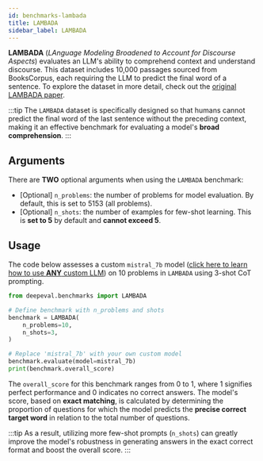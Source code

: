 ```yaml
---
id: benchmarks-lambada
title: LAMBADA
sidebar_label: LAMBADA
---
```


<head>
  <link rel="canonical" href="https://deepeval.com/docs/benchmarks-lambada" />
</head>

**LAMBADA** (_LAnguage Modeling Broadened to Account for Discourse Aspects_) evaluates an LLM's ability to comprehend context and understand discourse. This dataset includes 10,000 passages sourced from BooksCorpus, each requiring the LLM to predict the final word of a sentence. To explore the dataset in more detail, check out the [original LAMBADA paper](https://arxiv.org/abs/1606.06031).

:::tip
The `LAMBADA` dataset is specifically designed so that humans cannot predict the final word of the last sentence without the preceding context, making it an effective benchmark for evaluating a model's **broad comprehension**.
:::

## Arguments

There are **TWO** optional arguments when using the `LAMBADA` benchmark:

- [Optional] `n_problems`: the number of problems for model evaluation. By default, this is set to 5153 (all problems).
- [Optional] `n_shots`: the number of examples for few-shot learning. This is **set to 5** by default and **cannot exceed 5**.

## Usage

The code below assesses a custom `mistral_7b` model ([click here to learn how to use **ANY** custom LLM](/docs/benchmarks-introduction#benchmarking-your-llm)) on 10 problems in `LAMBADA` using 3-shot CoT prompting.

```python
from deepeval.benchmarks import LAMBADA

# Define benchmark with n_problems and shots
benchmark = LAMBADA(
    n_problems=10,
    n_shots=3,
)

# Replace 'mistral_7b' with your own custom model
benchmark.evaluate(model=mistral_7b)
print(benchmark.overall_score)
```

The `overall_score` for this benchmark ranges from 0 to 1, where 1 signifies perfect performance and 0 indicates no correct answers. The model's score, based on **exact matching**, is calculated by determining the proportion of questions for which the model predicts the **precise correct target word** in relation to the total number of questions.

:::tip
As a result, utilizing more few-shot prompts (`n_shots`) can greatly improve the model's robustness in generating answers in the exact correct format and boost the overall score.
:::
